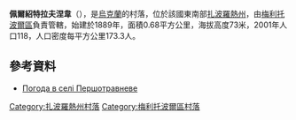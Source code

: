 {{coord|46|58|26|N|35|9|6|E|scale:100000|display=title}}

'''佩爾紹特拉夫涅韋'''（{{lang-uk|Першотравневе}}），是[[烏克蘭|烏克蘭]]的村落，位於該國東南部[[扎波羅熱州|扎波羅熱州]]，由[[梅利托波爾區|梅利托波爾區]]負責管轄，始建於1889年，面積0.68平方公里，海拔高度73米，2001年人口118，人口密度每平方公里173.3人。

==參考資料==
* [http://weather.in.ua/ua/zaporozhskaja/20025 Погода в селі Першотравневе] {{Wayback|url=http://weather.in.ua/ua/zaporozhskaja/20025 |date=20160305083708 }}

[[Category:扎波羅熱州村落|Category:扎波羅熱州村落]]
[[Category:梅利托波爾區村落|Category:梅利托波爾區村落]]


{{Zaporizhia-geo-stub}}